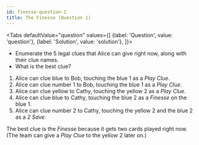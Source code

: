 ```yaml
---
id: finesse-question-1
title: The Finesse (Question 1)
---
```



<BeginnersGuideProgress id="finesse-question-1" />

<Tabs
  defaultValue="question"
  values={[
    {label: 'Question', value: 'question'},
    {label: 'Solution', value: 'solution'},
  ]}>
<TabItem value="question">

- Enumerate the 5 legal clues that Alice can give right now, along with their clue names.
- What is the best clue?

</TabItem>
<TabItem value="solution">

1. Alice can clue blue to Bob, touching the blue 1 as a _Play Clue_.
1. Alice can clue number 1 to Bob, touching the blue 1 as a _Play Clue_.
1. Alice can clue yellow to Cathy, touching the yellow 2 as a _Play Clue_.
1. Alice can clue blue to Cathy, touching the blue 2 as a _Finesse_ on the blue 1.
1. Alice can clue number 2 to Cathy, touching the yellow 2 and the blue 2 as a _2 Save_.

The best clue is the _Finesse_ because it gets two cards played right now. (The team can give a _Play Clue_ to the yellow 2 later on.)

</TabItem>
</Tabs>

<FinesseQuestion1 />
